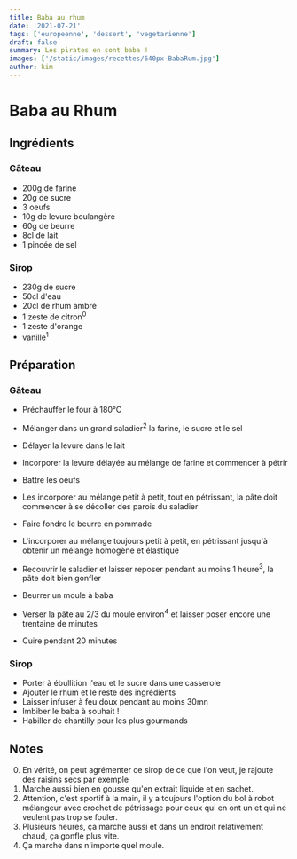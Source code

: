 ```yaml
---
title: Baba au rhum
date: '2021-07-21'
tags: ['europeenne', 'dessert', 'vegetarienne']
draft: false
summary: Les pirates en sont baba !
images: ['/static/images/recettes/640px-BabaRum.jpg']
author: kim
---
```


# Baba au Rhum

<Wikipedia
  src="/static/images/recettes/640px-BabaRum.jpg"
  author="Popo le Chien"
  alt="baba au rhum"
  srcurl="https://fr.wikipedia.org/wiki/Baba_au_rhum"
  authorurl="https://commons.wikimedia.org/wiki/User:Popo_le_Chien"
/>

## Ingrédients

### Gâteau

- 200g de farine
- 20g de sucre
- 3 oeufs
- 10g de levure boulangère
- 60g de beurre
- 8cl de lait
- 1 pincée de sel

### Sirop

- 230g de sucre
- 50cl d'eau
- 20cl de rhum ambré
- 1 zeste de citron<sup>0</sup>
- 1 zeste d'orange
- vanille<sup>1</sup> 

## Préparation

### Gâteau

- Préchauffer le four à 180°C
- Mélanger dans un grand saladier<sup>2</sup> la farine, le sucre et le sel
- Délayer la levure dans le lait
- Incorporer la levure délayée au mélange de farine et commencer à pétrir
- Battre les oeufs
- Les incorporer au mélange petit à petit, tout en pétrissant, la pâte doit commencer à se décoller des parois du saladier
- Faire fondre le beurre en pommade
- L'incorporer au mélange toujours petit à petit, en pétrissant jusqu'à obtenir un mélange homogène et élastique
- Recouvrir le saladier et laisser reposer pendant au moins 1 heure<sup>3</sup>, la pâte doit bien gonfler

- Beurrer un moule à baba
- Verser la pâte au 2/3 du moule environ<sup>4</sup> et laisser poser encore une trentaine de minutes
- Cuire pendant 20 minutes

### Sirop

- Porter à ébullition l'eau et le sucre dans une casserole
- Ajouter le rhum et le reste des ingrédients
- Laisser infuser à feu doux pendant au moins 30mn
- Imbiber le baba à souhait !
- Habiller de chantilly pour les plus gourmands

## Notes

0. En vérité, on peut agrémenter ce sirop de ce que l'on veut, je rajoute des raisins secs par exemple 
1. Marche aussi bien en gousse qu'en extrait liquide et en sachet.
2. Attention, c'est sportif à la main, il y a toujours l'option du bol à robot mélangeur avec crochet de pétrissage pour ceux qui en ont un et qui ne veulent pas trop se fouler. 
3. Plusieurs heures, ça marche aussi et dans un endroit relativement chaud, ça gonfle plus vite.        
4. Ça marche dans n'importe quel moule.           
